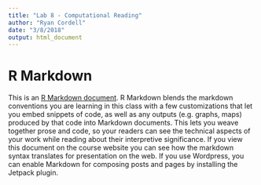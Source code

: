 ```yaml
---
title: "Lab 8 - Computational Reading"
author: "Ryan Cordell"
date: "3/8/2018"
output: html_document
---
```


# R Markdown

This is an [R Markdown document](http://rmarkdown.rstudio.com/). R Markdown blends the markdown conventions you are learning in this class with a few customizations that let you embed snippets of code, as well as any outputs (e.g. graphs, maps) produced by that code into Markdown documents. This lets you weave together prose and code, so your readers can see the technical aspects of your work while reading about their interpretive significance. If you view this document on the course website you can see how the markdown syntax translates for presentation on the web. If you use Wordpress, you can enable Markdown for composing posts and pages by installing the Jetpack plugin.



